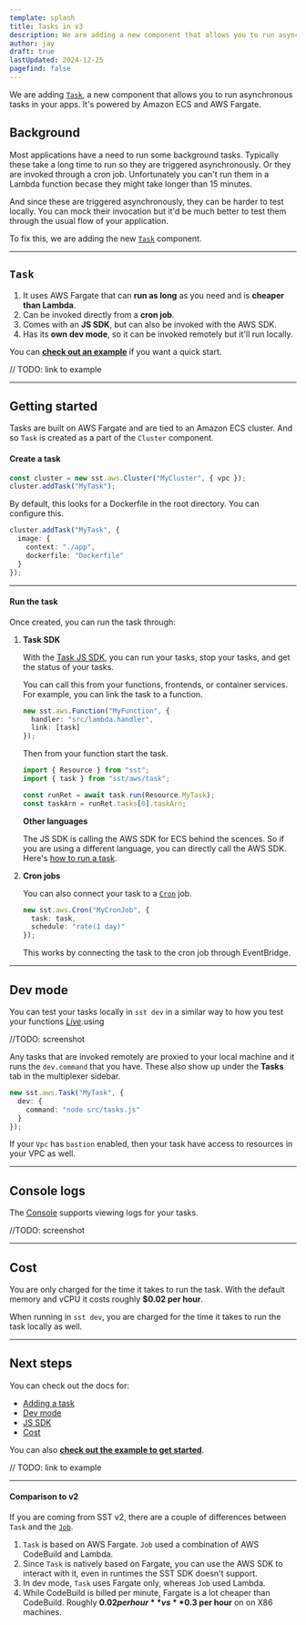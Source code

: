 ```yaml
---
template: splash
title: Tasks in v3
description: We are adding a new component that allows you to run asynchronous tasks.
author: jay
draft: true
lastUpdated: 2024-12-25
pagefind: false
---
```



We are adding [`Task`](/docs/component/aws/cluster#tasks), a new component that allows you to run asynchronous tasks in your apps. It's powered by Amazon ECS and AWS Fargate.

<YouTube id="7sYdSbmi-ik" posterQuality="high" />

## Background

Most applications have a need to run some background tasks. Typically these take a long time to run so they are triggered asynchronously. Or they are invoked through a cron job. Unfortunately you can't run them in a Lambda function becase they might take longer than 15 minutes.

And since these are triggered asynchronously, they can be harder to test locally. You can mock their invocation but it'd be much better to test them through the usual flow of your application.

To fix this, we are adding the new [`Task`](/docs/component/aws/cluster#tasks) component.

---

## `Task`

1. It uses AWS Fargate that can **run as long** as you need and is **cheaper than Lambda**.
2. Can be invoked directly from a **cron job**.
3. Comes with an **JS SDK**, but can also be invoked with the AWS SDK.
4. Has its **own dev mode**, so it can be invoked remotely but it'll run locally.

You can [**check out an example**](/) if you want a quick start.

// TODO: link to example

---

## Getting started

Tasks are built on AWS Fargate and are tied to an Amazon ECS cluster. And so `Task` is created as a part of the `Cluster` component.

#### Create a task

```ts title="sst.config.ts"
const cluster = new sst.aws.Cluster("MyCluster", { vpc });
cluster.addTask("MyTask");
```

By default, this looks for a Dockerfile in the root directory. You can configure this.

```ts title="sst.config.ts"
cluster.addTask("MyTask", {
  image: {
    context: "./app",
    dockerfile: "Dockerfile"
  }
});
```

---

#### Run the task

Once created, you can run the task through:

1. **Task SDK**

   With the [Task JS SDK](/docs/component/aws/task#sdk), you can run your tasks, stop your tasks, and get the status of your tasks.

   You can call this from your functions, frontends, or container services. For example, you can link the task to a function.
   
   ```ts title="sst.config.ts" {3}
   new sst.aws.Function("MyFunction", {
     handler: "src/lambda.handler",
     link: [task]
   });
   ```
   
   Then from your function start the task.
   
   ```ts title="src/lambda.ts" {4}
   import { Resource } from "sst";
   import { task } from "sst/aws/task";
   
   const runRet = await task.run(Resource.MyTask);
   const taskArn = runRet.tasks[0].taskArn;
   ```
   
   **Other languages**
   
   The JS SDK is calling the AWS SDK for ECS behind the scences. So if you are using a different language, you can directly call the AWS SDK. Here's [how to run a task](https://docs.aws.amazon.com/AmazonECS/latest/APIReference/API_RunTask.html).

2. **Cron jobs**

   You can also connect your task to a [`Cron`](/docs/component/aws/cron) job.

   ```ts title="sst.config.ts" {2}
   new sst.aws.Cron("MyCronJob", {
     task: task,
     schedule: "rate(1 day)"
   });
   ```

   This works by connecting the task to the cron job through EventBridge.

---

## Dev mode

You can test your tasks locally in `sst dev` in a similar way to how you test your functions [_Live_](/docs/live/).using

//TODO: screenshot

Any tasks that are invoked remotely are proxied to your local machine and it runs the `dev.command` that you have. These also show up under the **Tasks** tab in the multiplexer sidebar.

```ts title="sst.config.ts" {3}
new sst.aws.Task("MyTask", {
  dev: {
    command: "node src/tasks.js"
  }
});
```

If your `Vpc` has `bastion` enabled, then your task have access to resources in your VPC as well.

---

## Console logs

The [Console](/docs/console/) supports viewing logs for your tasks.

//TODO: screenshot

---

## Cost

You are only charged for the time it takes to run the task. With the default memory and vCPU it costs roughly **$0.02 per hour**.

When running in `sst dev`, you are charged for the time it takes to run the task locally as well.

---

## Next steps

You can check out the docs for:

- [Adding a task](/docs/component/aws/cluster/#tasks)
- [Dev mode](/docs/component/aws/cluster/#dev-1)
- [JS SDK](/docs/component/aws/task/#sdk)
- [Cost](/docs/component/aws/cluster/#cost)

You can also [**check out the example to get started**](/).

// TODO: link to example

---

#### Comparison to v2

If you are coming from SST v2, there are a couple of differences between `Task` and the [`Job`](https://v2.sst.dev/constructs/Job).

1. `Task` is based on AWS Fargate. `Job` used a combination of AWS CodeBuild and Lambda.
2. Since `Task` is natively based on Fargate, you can use the AWS SDK to interact with it, even in runtimes the SST SDK doesn't support.
3. In dev mode, `Task` uses Fargate only, whereas `Job` used Lambda.
4. While CodeBuild is billed per minute, Fargate is a lot cheaper than CodeBuild. Roughly **$0.02 per hour** vs **$0.3 per hour** on on X86 machines.

